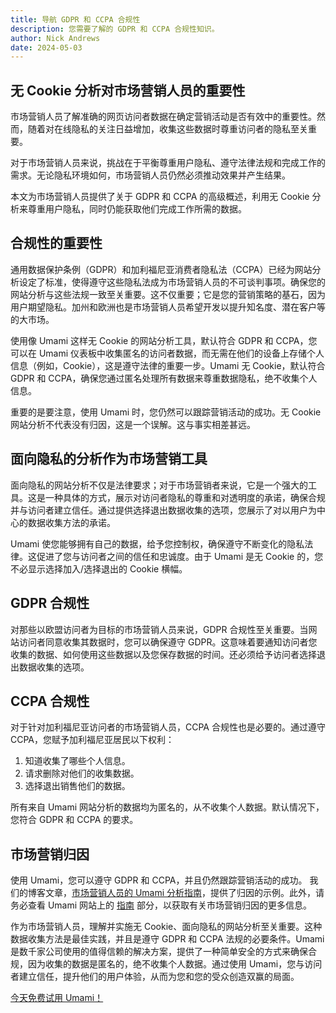 ```yaml
---
title: 导航 GDPR 和 CCPA 合规性
description: 您需要了解的 GDPR 和 CCPA 合规性知识。
author: Nick Andrews
date: 2024-05-03
---
```


## 无 Cookie 分析对市场营销人员的重要性

市场营销人员了解准确的网页访问者数据在确定营销活动是否有效中的重要性。然而，随着对在线隐私的关注日益增加，收集这些数据时尊重访问者的隐私至关重要。

对于市场营销人员来说，挑战在于平衡尊重用户隐私、遵守法律法规和完成工作的需求。无论隐私环境如何，市场营销人员仍然必须推动效果并产生结果。

本文为市场营销人员提供了关于 GDPR 和 CCPA 的高级概述，利用无 Cookie 分析来尊重用户隐私，同时仍能获取他们完成工作所需的数据。

## 合规性的重要性

通用数据保护条例（GDPR）和加利福尼亚消费者隐私法（CCPA）已经为网站分析设定了标准，使得遵守这些隐私法成为市场营销人员的不可谈判事项。确保您的网站分析与这些法规一致至关重要。这不仅重要；它是您的营销策略的基石，因为用户期望隐私。加州和欧洲也是市场营销人员希望开发以提升知名度、潜在客户等的大市场。

使用像 Umami 这样无 Cookie 的网站分析工具，默认符合 GDPR 和 CCPA，您可以在 Umami 仪表板中收集匿名的访问者数据，而无需在他们的设备上存储个人信息（例如，Cookie），这是遵守法律的重要一步。Umami 无 Cookie，默认符合 GDPR 和 CCPA，确保您通过匿名处理所有数据来尊重数据隐私，绝不收集个人信息。

重要的是要注意，使用 Umami 时，您仍然可以跟踪营销活动的成功。无 Cookie 网站分析不代表没有归因，这是一个误解。这与事实相差甚远。

## 面向隐私的分析作为市场营销工具

面向隐私的网站分析不仅是法律要求；对于市场营销者来说，它是一个强大的工具。这是一种具体的方式，展示对访问者隐私的尊重和对透明度的承诺，确保合规并与访问者建立信任。通过提供选择退出数据收集的选项，您展示了对以用户为中心的数据收集方法的承诺。

Umami 使您能够拥有自己的数据，给予您控制权，确保遵守不断变化的隐私法律。这促进了您与访问者之间的信任和忠诚度。由于 Umami 是无 Cookie 的，您不必显示选择加入/选择退出的 Cookie 横幅。

## GDPR 合规性

对那些以欧盟访问者为目标的市场营销人员来说，GDPR 合规性至关重要。当网站访问者同意收集其数据时，您可以确保遵守 GDPR。这意味着要通知访问者您收集的数据、如何使用这些数据以及您保存数据的时间。还必须给予访问者选择退出数据收集的选项。

## CCPA 合规性

对于针对加利福尼亚访问者的市场营销人员，CCPA 合规性也是必要的。通过遵守 CCPA，您赋予加利福尼亚居民以下权利：

1. 知道收集了哪些个人信息。
2. 请求删除对他们的收集数据。
3. 选择退出销售他们的数据。

所有来自 Umami 网站分析的数据均为匿名的，从不收集个人数据。默认情况下，您符合 GDPR 和 CCPA 的要求。

## 市场营销归因

使用 Umami，您可以遵守 GDPR 和 CCPA，并且仍然跟踪营销活动的成功。
我们的博客文章，[市场营销人员的 Umami 分析指南](/blog/a-marketers-guide-to-umami-analytics)，提供了归因的示例。此外，请务必查看 Umami 网站上的 [指南](/docs/guides) 部分，以获取有关市场营销归因的更多信息。

作为市场营销人员，理解并实施无 Cookie、面向隐私的网站分析至关重要。这种数据收集方法是最佳实践，并且是遵守 GDPR 和 CCPA 法规的必要条件。Umami 是数千家公司使用的值得信赖的解决方案，提供了一种简单安全的方式来确保合规，因为收集的数据是匿名的，绝不收集个人数据。通过使用 Umami，您与访问者建立信任，提升他们的用户体验，从而为您和您的受众创造双赢的局面。

[今天免费试用 Umami！](https://cloud.umami.is/signup?ref=umami-blog)